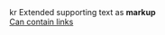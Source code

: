 
<Meta title="Components/Input" />

<Canvas>
  <gds-input
    label="Label"
    maxlength="50"
    supporting-text="Supporting text"
    clearable
  >
    <gds-icon name="mail" slot="lead"></gds-icon>
    <gds-badge slot="trail" variant="surface">kr</gds-badge>
    <gds-panel slot="extended-supporting-text">
      Extended supporting text as <strong>markup</strong>
      <br/>
      <a href="#">Can contain links</a>
    </gds-panel>
  </gds-input>
</Canvas>
